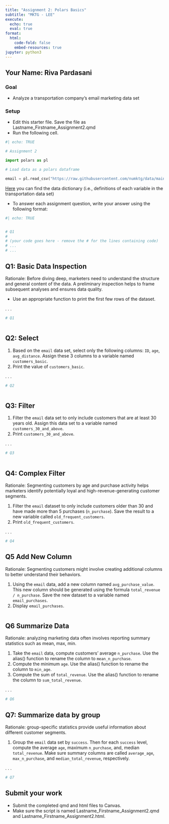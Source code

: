```yaml
---
title: "Assignment 2: Polars Basics"
subtitle: "MKTG - LEE"
execute: 
  echo: true
  eval: true
format:
  html:
    code-fold: false
    embed-resources: true
jupyter: python3
---
```


## Your Name: Riva Pardasani

### Goal
- Analyze a transportation company's email marketing data set

### Setup
- Edit this starter file. Save the file as Lastname_Firstname_Assignment2.qmd
- Run the following cell.

```python
#| echo: TRUE

# Assignment 2

import polars as pl

# Load data as a polars dataframe

email = pl.read_csv("https://raw.githubusercontent.com/numktg/data/main/email.csv")

```

::: {.callout-note}
[Here](https://github.com/numktg/data/blob/main/email_dict.md){target="_blank"} you can find the data dictionary (i.e., definitions of each variable in the transportation data set)
:::

- To answer each assignment question, write your answer using the following format:

```python
#| echo: TRUE


# Q1
#
# (your code goes here - remove the # for the lines containing code)
# ...
# ...

```

## Q1: Basic Data Inspection

::: {.callout-note}
Rationale: Before diving deep, marketers need to understand the structure and general content of the data. A preliminary inspection helps to frame subsequent analyses and ensures data quality.
:::

- Use an appropriate function to print the first few rows of the dataset.


. . .

```python
# Q1



```



## Q2: Select

1. Based on the `email` data set, select only the following columns: `ID`, `age`, `avg_distance`. Assign these 3 columns to a variable named `customers_basic`.
2. Print the value of `customers_basic`.

. . .

```python
# Q2



```




## Q3: Filter

1. Filter the `email` data set to only include customers that are at least 30 years old. Assign this data set to a variable named `customers_30_and_above`.
2. Print `customers_30_and_above`.

. . .

```python
# Q3



```



## Q4: Complex Filter

::: {.callout-note}
Rationale: Segmenting customers by age and purchase activity helps marketers identify potentially loyal and high-revenue-generating customer segments.
:::


1. Filter the `email` dataset to only include customers older than 30 and have made more than 5 purchases (`n_purchase`). Save the result to a new variable called `old_frequent_customers`.
2. Print `old_frequent_customers`.

. . .

```python
# Q4


```


## Q5 Add New Column
::: {.callout-note}
Rationale: Segmenting customers might involve creating additional columns to better understand their behaviors.
:::


1. Using the `email` data, add a new column named `avg_purchase_value`. This new column should be generated using the formula `total_revenue / n_purchase`. Save the new dataset to a variable named `email_purchases`.
2. Display `email_purchases`.

```python



```


## Q6 Summarize Data
::: {.callout-note}
Rationale: analyzing marketing data often involves reporting summary statistics such as mean, max, min.
:::

1. Take the `email` data, compute customers' average `n_purchase`. Use the alias() function to rename the column to `mean_n_purchase`.
2. Compute the minimum `age`. Use the alias() function to rename the column to `min_age`.
3. Compute the sum of `total_revenue`. Use the alias() function to rename the column to `sum_total_revenue`.
    
. . .

```python
# Q6


```

## Q7: Summarize data by group
::: {.callout-note}
Rationale: group-specific statistics provide useful information about different customer segments.
:::


1. Group the `email` data set by `success`. Then for each `success` level, compute the average `age`, maximum `n_purchase`, and, median `total_revenue`. Make sure summary columns are called `average_age`, `max_n_purchase`, and `median_total_revenue`, respectively.

. . .

```python
# Q7


```



## Submit your work
- Submit the completed qmd and html files to Canvas.
- Make sure the script is named Lastname_Firstname_Assignment2.qmd and Lastname_Firstname_Assignment2.html.



